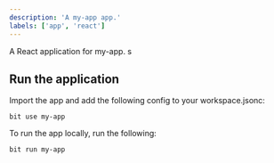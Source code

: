 ```yaml
---
description: 'A my-app app.'
labels: ['app', 'react']
---
```


A React application for my-app. s

## Run the application

Import the app and add the following config to your workspace.jsonc:

```
bit use my-app 
```

To run the app locally, run the following:

```
bit run my-app 
```
